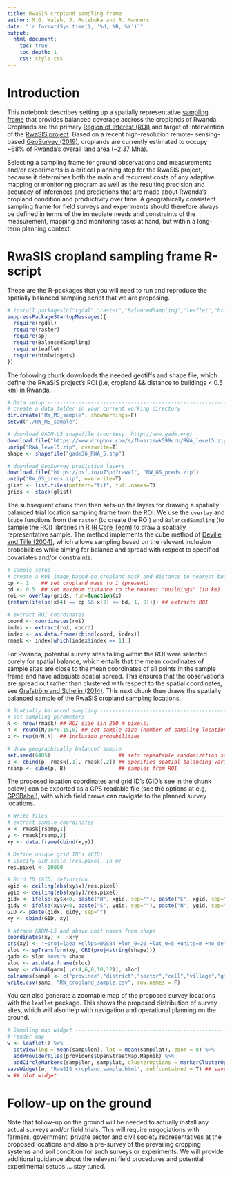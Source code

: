 ```yaml
---
title: RwaSIS cropland sampling frame
author: M.G. Walsh, J. Rutebuka and R. Manners
date: "`r format(Sys.time(), '%d, %B, %Y')`"
output:
  html_document:
    toc: true
    toc_depth: 1
    css: style.css
---
```


# Introduction

This notebook describes setting up a spatially representative [sampling frame](https://en.wikipedia.org/wiki/Sampling_frame) that provides balanced coverage accross the croplands of Rwanda. Croplands are the primary [Region of Interest (ROI)](https://en.wikipedia.org/wiki/Region_of_interest) and target of intervention of the [RwaSIS project](https://minagri.prod.risa.rw/updates/news-details/rwanda-launches-soil-information-service-project-to-improve-agriculture-productivity). Based on a recent high-resolution remote- sensing-based [GeoSurvey (2019)](https://osf.io/w5e6c/), croplands are currently estimated to occupy ~68% of Rwanda's overall land area (~2.37 Mha).

Selecting a sampling frame for ground observations and measurements and/or experiments is a critical planning step for the RwaSIS project, because it determines both the main and recurrent costs of any adaptive mapping or monitoring program as well as the resulting precision and accuracy of inferences and predictions that are made about Rwanda's cropland condition and productivity over time. A geograhically consistent sampling frame for field surveys and experiments should therefore always be defined in terms of the immediate needs and constraints of the measurement, mapping and monitoring tasks at hand, but within a long-term planning context.

# RwaSIS cropland sampling frame R-script

These are the R-packages that you will need to run and reproduce the spatially balanced sampling script that we are proposing.

```r
# install.packages(c("rgdal","raster","BalancedSampling","leaflet","htmlwidgets"), dependencies=T)
suppressPackageStartupMessages({
  require(rgdal)
  require(raster)
  require(sp)
  require(BalancedSampling)
  require(leaflet)
  require(htmlwidgets)
})
```

The following chunk downloads the needed geotiffs and shape file, which define the RwaSIS project's ROI (i.e, cropland && distance to buildings < 0.5 km) in Rwanda.

```r
# Data setup --------------------------------------------------------------
# create a data folder in your current working directory
dir.create("RW_MS_sample", showWarnings=F)
setwd("./RW_MS_sample")

# download GADM-L5 shapefile (courtesy: http://www.gadm.org)
download.file("https://www.dropbox.com/s/fhusrzswk599crn/RWA_level5.zip?raw=1", "RWA_level5.zip")
unzip("RWA_level5.zip", overwrite=T)
shape <- shapefile("gadm36_RWA_5.shp")

# download GeoSurvey prediction layers
download.file("https://osf.io/u73pd?raw=1", "RW_GS_preds.zip")
unzip("RW_GS_preds.zip", overwrite=T)
glist <- list.files(pattern="tif", full.names=T)
grids <- stack(glist)
```

The subsequent chunk then then sets-up the layers for drawing a spatially balanced trial location sampling frame from the ROI. We use the `overlay` and `lcube` functions from the `raster` (to create the ROI) and `BalancedSampling` (to sample the ROI) libraries in R [(R Core Team)](https://cran.univ-paris1.fr/web/packages/dplR/vignettes/intro-dplR.pdf) to draw a spatially representative sample. The method implements the cube method of [Deville and Tillé (2004)](https://academic.oup.com/biomet/article-abstract/91/4/893/459329?redirectedFrom=fulltext), which allows sampling based on the relevant inclusion probabilities while aiming for balance and spread with respect to speciﬁed covariates and/or constraints. 

```r
# Sample setup ------------------------------------------------------------
# create a ROI image based on cropland mask and distance to nearest buildings
cp <- 1    ## set cropland mask to 1 (present)
bd <- 0.5  ## set maximum distance to the nearest "buildings" (in km)
roi <- overlay(grids, fun=function(x) 
{return(ifelse(x[4] == cp && x[2] <= bd, 1, 0))}) ## extracts ROI

# extract ROI coordinates
coord <- coordinates(roi)
index <- extract(roi, coord)
index <- as.data.frame(cbind(coord, index))
rmask <- index[which(index$index == 1),]
```

For Rwanda, potential survey sites falling within the ROI were selected purely for spatial balance, which entails that the mean coordinates of sample sites are close to the mean coordinates of all points in the sample frame and have adequate spatial spread. This ensures that the observations are spread out rather than clustered with respect to the spatial coordinates, see [Grafström and Schelin (2014)](https://cran.r-project.org/web/packages/BalancedSampling/index.html). This next chunk then draws the spatially balanced sample of the RwaSIS cropland sampling locations.

```r
# Spatially balanced sampling ---------------------------------------------
# set sampling parameters
N <- nrow(rmask) ## ROI size (in 250 m pixels)
n <- round(N/16*0.15,0) ## set sample size (number of sampling locations)
p <- rep(n/N,N)  ## inclusion probabilities

# draw geographically balanced sample
set.seed(6405)                      ## sets repeatable randomization seed
B <- cbind(p, rmask[,1], rmask[,2]) ## specifies spatial balancing variables
rsamp <- cube(p, B)                 ## samples from ROI
```

The proposed location coordinates and grid ID's (GID's see in the chunk below) can be exported as a GPS readable file (see the options at e.g, [GPSBabel](https://www.gpsbabel.org)), with which field crews can navigate to the planned survey locations.

```r
# Write files -------------------------------------------------------------
# extract sample coordinates
x <- rmask[rsamp,1]
y <- rmask[rsamp,2]
xy <- data.frame(cbind(x,y))

# Define unique grid ID's (GID)
# Specify GID scale (res.pixel, in m)
res.pixel <- 10000

# Grid ID (GID) definition
xgid <- ceiling(abs(xy$x)/res.pixel)
ygid <- ceiling(abs(xy$y)/res.pixel)
gidx <- ifelse(xy$x<0, paste("W", xgid, sep=""), paste("E", xgid, sep=""))
gidy <- ifelse(xy$y<0, paste("S", ygid, sep=""), paste("N", ygid, sep=""))
GID <- paste(gidx, gidy, sep="")
xy <- cbind(GID, xy)

# attach GADM-L5 and above unit names from shape
coordinates(xy) <- ~x+y
crs(xy) <- "+proj=laea +ellps=WGS84 +lon_0=20 +lat_0=5 +units=m +no_defs"
sloc <- spTransform(xy, CRS(proj4string(shape)))
gadm <- sloc %over% shape
sloc <- as.data.frame(sloc)
samp <- cbind(gadm[ ,c(4,6,8,10,12)], sloc)
colnames(samp) <- c("province","district","sector","cell","village","gid","lon","lat")
write.csv(samp, "RW_cropland_sample.csv", row.names = F)
```

You can also generate a zoomable map of the proposed survey locations with the `leaflet` package. This shows the proposed distribution of survey sites, which will also help with navigation and operational planning on the ground.

```r
# Sampling map widget -----------------------------------------------------
# render map
w <- leaflet() %>%
  setView(lng = mean(samp$lon), lat = mean(samp$lat), zoom = 8) %>%
  addProviderTiles(providers$OpenStreetMap.Mapnik) %>%
  addCircleMarkers(samp$lon, samp$lat, clusterOptions = markerClusterOptions())
saveWidget(w, "RwaSIS_cropland_sample.html", selfcontained = T) ## save widget
w ## plot widget 
```

# Follow-up on the ground

Note that follow-up on the ground will be needed to actually install any actual surveys and/or field trials. This will require negogiations with farmers, government, private sector and civil society representatives at the proposed locations and also a pre-survey of the prevailing cropping systems and soil condition for such surveys or experiments. We will provide additional guidance about the relevant field procedures and potential experimental setups ... stay tuned.

